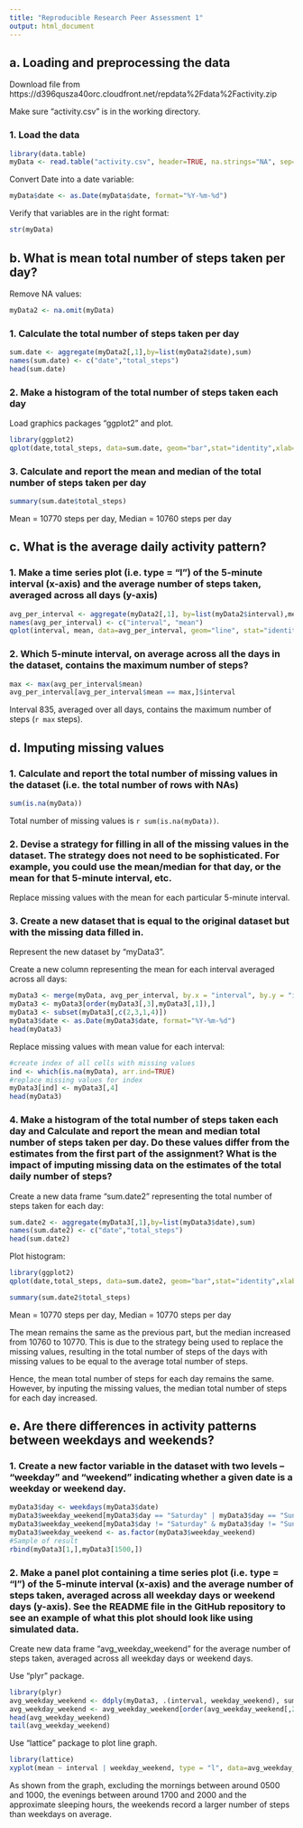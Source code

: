 ```yaml
---
title: "Reproducible Research Peer Assessment 1"
output: html_document
---
```


## a. Loading and preprocessing the data

Download file from https://d396qusza40orc.cloudfront.net/repdata%2Fdata%2Factivity.zip

Make sure "activity.csv" is in the working directory.

### 1. Load the data

```r
library(data.table)
myData <- read.table("activity.csv", header=TRUE, na.strings="NA", sep=',')
```

Convert Date into a date variable:
```r
myData$date <- as.Date(myData$date, format="%Y-%m-%d")
```

Verify that variables are in the right format:
```r
str(myData)
```

## b. What is mean total number of steps taken per day?

Remove NA values:
```r
myData2 <- na.omit(myData)
```

### 1. Calculate the total number of steps taken per day
```r
sum.date <- aggregate(myData2[,1],by=list(myData2$date),sum)
names(sum.date) <- c("date","total_steps")
head(sum.date)
```

### 2. Make a histogram of the total number of steps taken each day
Load graphics packages "ggplot2" and plot.
```r
library(ggplot2)
qplot(date,total_steps, data=sum.date, geom="bar",stat="identity",xlab="Date",ylab="Total Number of Steps",main="Total Steps for Each Day")
```

### 3. Calculate and report the mean and median of the total number of steps taken per day

```r
summary(sum.date$total_steps)
```

Mean = 10770 steps per day, Median = 10760 steps per day

## c. What is the average daily activity pattern?

### 1. Make a time series plot (i.e. type = "l") of the 5-minute interval (x-axis) and the average number of steps taken, averaged across all days (y-axis)

```r
avg_per_interval <- aggregate(myData2[,1], by=list(myData2$interval),mean)
names(avg_per_interval) <- c("interval", "mean")
qplot(interval, mean, data=avg_per_interval, geom="line", stat="identity",xlab="Interval", ylab="Avg No. of Steps")
```

### 2. Which 5-minute interval, on average across all the days in the dataset, contains the maximum number of steps?

```r
max <- max(avg_per_interval$mean)
avg_per_interval[avg_per_interval$mean == max,]$interval
```

Interval 835, averaged over all days, contains the maximum number of steps (`r max` steps).

## d. Imputing missing values

### 1. Calculate and report the total number of missing values in the dataset (i.e. the total number of rows with NAs)

```r
sum(is.na(myData))
```

Total number of missing values is `r sum(is.na(myData))`.

### 2. Devise a strategy for filling in all of the missing values in the dataset. The strategy does not need to be sophisticated. For example, you could use the mean/median for that day, or the mean for that 5-minute interval, etc.

Replace missing values with the mean for each particular 5-minute interval.

### 3. Create a new dataset that is equal to the original dataset but with the missing data filled in.

Represent the new dataset by "myData3".

Create a new column representing the mean for each interval averaged across all days:
```r
myData3 <- merge(myData, avg_per_interval, by.x = "interval", by.y = "interval")
myData3 <- myData3[order(myData3[,3],myData3[,1]),]
myData3 <- subset(myData3[,c(2,3,1,4)])
myData3$date <- as.Date(myData3$date, format="%Y-%m-%d")
head(myData3)
```

Replace missing values with mean value for each interval:
```r
#create index of all cells with missing values
ind <- which(is.na(myData), arr.ind=TRUE)
#replace missing values for index
myData3[ind] <- myData3[,4]
head(myData3)
```

### 4. Make a histogram of the total number of steps taken each day and Calculate and report the mean and median total number of steps taken per day. Do these values differ from the estimates from the first part of the assignment? What is the impact of imputing missing data on the estimates of the total daily number of steps?

Create a new data frame "sum.date2" representing the total number of steps taken for each day:
```r
sum.date2 <- aggregate(myData3[,1],by=list(myData3$date),sum)
names(sum.date2) <- c("date","total_steps")
head(sum.date2)
```

Plot histogram:
```r
library(ggplot2)
qplot(date,total_steps, data=sum.date2, geom="bar",stat="identity",xlab="Date",ylab="Total Number of Steps",main="Total Steps for Each Day (with missing values filled)")
```

```r
summary(sum.date2$total_steps)
```

Mean = 10770 steps per day, Median = 10770 steps per day

The mean remains the same as the previous part, but the median increased from 10760 to 10770. This is due to the strategy being used to replace the missing values, resulting in the total number of steps of the days with missing values to be equal to the average total number of steps.

Hence, the mean total number of steps for each day remains the same. However, by inputing the missing values, the median total number of steps for each day increased.

## e. Are there differences in activity patterns between weekdays and weekends?

### 1. Create a new factor variable in the dataset with two levels – “weekday” and “weekend” indicating whether a given date is a weekday or weekend day.

```r
myData3$day <- weekdays(myData3$date)
myData3$weekday_weekend[myData3$day == "Saturday" | myData3$day == "Sunday"] <- "weekend" 
myData3$weekday_weekend[myData3$day != "Saturday" & myData3$day != "Sunday"] <- "weekday" 
myData3$weekday_weekend <- as.factor(myData3$weekday_weekend)
#Sample of result
rbind(myData3[1,],myData3[1500,])
```

### 2. Make a panel plot containing a time series plot (i.e. type = "l") of the 5-minute interval (x-axis) and the average number of steps taken, averaged across all weekday days or weekend days (y-axis). See the README file in the GitHub repository to see an example of what this plot should look like using simulated data.

Create new data frame "avg_weekday_weekend" for the average number of steps taken, averaged across all weekday days or weekend days.

Use "plyr" package.
```r
library(plyr)
avg_weekday_weekend <- ddply(myData3, .(interval, weekday_weekend), summarize, mean = round(mean(steps), 3))
avg_weekday_weekend <- avg_weekday_weekend[order(avg_weekday_weekend[,2],avg_weekday_weekend[,1]),]
head(avg_weekday_weekend)
tail(avg_weekday_weekend)
```

Use "lattice" package to plot line graph.
```r
library(lattice)
xyplot(mean ~ interval | weekday_weekend, type = "l", data=avg_weekday_weekend,layout=c(1,2))
```

As shown from the graph, excluding the mornings between around 0500 and 1000, the evenings between around 1700 and 2000 and the approximate sleeping hours, the weekends record a larger number of steps than weekdays on average.